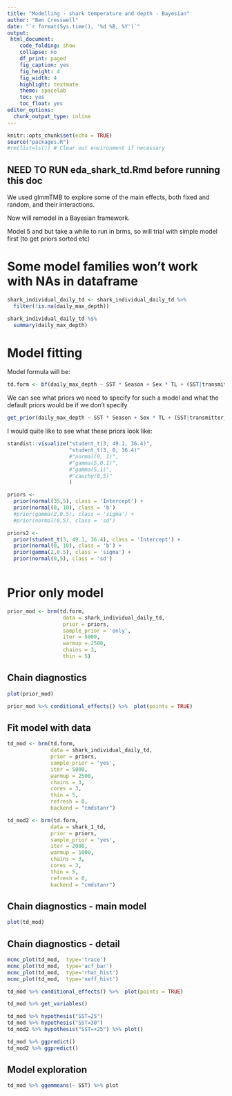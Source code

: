 ```yaml
---
title: "Modelling - shark temperature and depth - Bayesian"
author: "Ben Cresswell"
date: "`r format(Sys.time(), '%d %B, %Y')`"
output: 
 html_document:
    code_folding: show
    collapse: no
    df_print: paged
    fig_caption: yes
    fig_height: 4
    fig_width: 4
    highlight: textmate
    theme: spacelab
    toc: yes
    toc_float: yes
editor_options: 
  chunk_output_type: inline
---
```



```r
knitr::opts_chunk$set(echo = TRUE)
source("packages.R")
#rm(list=ls()) # Clear out environment if necessary
```



## NEED TO RUN eda_shark_td.Rmd before running this doc

We used glmmTMB to explore some of the main effects, both fixed and random, and their interactions.

Now will remodel in a Bayesian framework.

Model 5 and but take a while to run in brms, so will trial with simple model first (to get priors sorted etc)

# Some model families won't work with NAs in dataframe
```r
shark_individual_daily_td <- shark_individual_daily_td %>% 
  filter(!is.na(daily_max_depth))

shark_individual_daily_td %$% 
  summary(daily_max_depth)
```



# Model fitting

Model formula will be:
```r
td.form <- bf(daily_max_depth ~ SST * Season + Sex * TL + (SST|transmitter_id), family = "hurdle_gamma")
```

We can see what priors we need to specify for such a model and what the default priors would be if we don't specify
```r
get_prior(daily_max_depth ~ SST * Season + Sex * TL + (SST|transmitter_id), data = shark_individual_daily_td, family = "hurdle_gamma")
```


I would quite like to see what these priors look like:
```r
standist::visualize("student_t(3, 49.1, 36.4)",
                    "student_t(3, 0, 36.4)"
                    #"normal(0, 1)",
                    #"gamma(5,0.1)",
                    #"gamma(5,1)",
                    #"cauchy(0,5)"
                    )
```


```r
priors <- 
  prior(normal(35,5), class = 'Intercept') +
  prior(normal(0, 10), class = 'b')
  #prior(gamma(2,0.5), class = 'sigma') +
  #prior(normal(0,5), class = 'sd') 

priors2 <- 
  prior(student_t(3, 49.1, 36.4), class = 'Intercept') +
  prior(normal(0, 10), class = 'b') +
  prior(gamma(2,0.5), class = 'sigma') +
  prior(normal(0,5), class = 'sd') 
  
```



# Prior only model

```r
prior_mod <- brm(td.form, 
                  data = shark_individual_daily_td,
                  prior = priors,
                  sample_prior = 'only',
                  iter = 5000,
                  warmup = 2500,
                  chains = 3,
                  thin = 5)
```

## Chain diagnostics
```r
plot(prior_mod)
```


```r
prior_mod %>% conditional_effects() %>%  plot(points = TRUE)
```

## Fit model with data

```r
td_mod <- brm(td.form, 
              data = shark_individual_daily_td,
              prior = priors,
              sample_prior = 'yes',
              iter = 5000,
              warmup = 2500,
              chains = 3,
              cores = 3,
              thin = 5,
              refresh = 0,
              backend = "cmdstanr")

td_mod2 <- brm(td.form, 
              data = shark_1_td,
              prior = priors,
              sample_prior = 'yes',
              iter = 2000,
              warmup = 1000,
              chains = 3,
              cores = 3,
              thin = 5,
              refresh = 0,
              backend = "cmdstanr")
```


## Chain diagnostics - main model
```r
plot(td_mod)
```
## Chain diagnostics - detail
```r
mcmc_plot(td_mod,  type='trace')
mcmc_plot(td_mod,  type='acf_bar')
mcmc_plot(td_mod,  type='rhat_hist')
mcmc_plot(td_mod,  type='neff_hist')
```




```r
td_mod %>% conditional_effects() %>%  plot(points = TRUE)
```



```r
td_mod %>% get_variables()
```



```r
td_mod %>% hypothesis("SST=25")
td_mod %>% hypothesis("SST=30")
td_mod2 %>% hypothesis("SST=+25") %>% plot()
```



```r
td_mod %>% ggpredict() 
td_mod2 %>% ggpredict() 
```


## Model exploration

```r
td_mod %>% ggemmeans(~ SST) %>% plot 
```






```r



```








